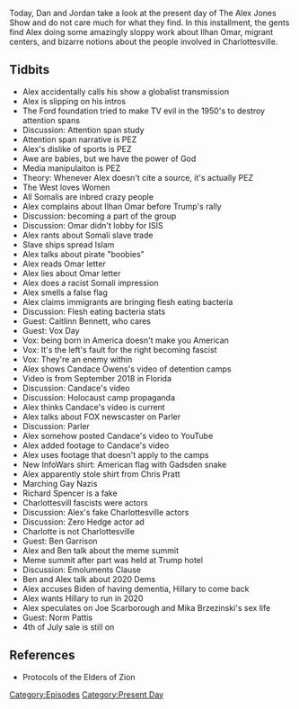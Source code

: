 {{DEFAULTSORT:
    #_EPISODE_0322:July 16-17, 2019
}}{{Episode
    | title             = July 16-17, 2019
    | caption           = Listen to this episode on [https://knowledgefight.libsyn.com/knowledge-fight-july-16-17-2019 Libsyn] [https://open.spotify.com/episode/1Cpx0avWzPHz0HDWaDRg7y Spotify], Read the [[Transcript/322: July 16-17, 2019|Unofficial Transcript]]
    | episodeNumber     = 322
    | length            = 01:59:10
    | airDate           = July 19, 2019
    | coverageStartDate = July 16, 2019
    | coverageEndDate   = July 17, 2019
    | episodeType       = [[:Category:Present Day|Present Day]]
    | appearance        = [[Ilhan Omar]], [[Kaitlin Bennett]], [[Vox Day]], [[Candace Owens]], [[Chris Pratt]], [[Richard Spencer]], [[Ben Garrison]], [[Joe Scarborough]], [[Mika Brzezinski]], [[Norm Pattis]]
    | previousEpisode   = [[321: February 24-26, 2013]]
    | nextEpisode       = [[323: July 19, 2019]]
}}

{{Stub}}

Today, Dan and Jordan take a look at the present day of The Alex Jones Show and do not care much for what they find. In this installment, the gents find Alex doing some amazingly sloppy work about Ilhan Omar, migrant centers, and bizarre notions about the people involved in Charlottesville.

==Tidbits==

*Alex accidentally calls his show a globalist transmission
*Alex is slipping on his intros
*The Ford foundation tried to make TV evil in the 1950's to destroy attention spans
*Discussion: Attention span study
*Attention span narrative is PEZ
*Alex's dislike of sports is PEZ
*Awe are babies, but we have the power of God
*Media manipulaiton is PEZ
*Theory: Whenever Alex doesn't cite a source, it's actually PEZ
*The West loves Women
*All Somalis are inbred crazy people
*Alex complains about Ilhan Omar before Trump's rally
*Discussion: becoming a part of the group
*Discussion: Omar didn't lobby for ISIS
*Alex rants about Somali slave trade
*Slave ships spread Islam
*Alex talks about pirate "boobies"
*Alex reads Omar letter
*Alex lies about Omar letter
*Alex does a racist Somali impression
*Alex smells a false flag
*Alex claims immigrants are bringing flesh eating bacteria
*Discussion: Flesh eating bacteria stats
*Guest: Caitlinn Bennett, who cares
*Guest: Vox Day
*Vox: being born in America doesn't make you American
*Vox: It's the left's fault for the right becoming fascist
*Vox: They're an enemy within
*Alex shows Candace Owens's video of detention camps
*Video is from September 2018 in Florida
*Discussion: Candace's video
*Discussion: Holocaust camp propaganda
*Alex thinks Candace's video is current
*Alex talks about FOX newscaster on Parler
*Discussion: Parler
*Alex somehow posted Candace's video to YouTube
*Alex added footage to Candace's video
*Alex uses footage that doesn't apply to the camps
*New InfoWars shirt: American flag with Gadsden snake
*Alex apparently stole shirt from Chris Pratt
*Marching Gay Nazis
*Richard Spencer is a fake
*Charlottesvill fascists were actors
*Discussion: Alex's fake Charlottesville actors
*Discussion: Zero Hedge actor ad
*Charlotte is not Charlottesville
*Guest: Ben Garrison
*Alex and Ben talk about the meme summit
*Meme summit after part was held at Trump hotel
*Discussion: Emoluments Clause
*Ben and Alex talk about 2020 Dems
*Alex accuses Biden of having dementia, Hillary to come back
*Alex wants Hillary to run in 2020
*Alex speculates on Joe Scarborough and Mika Brzezinski's sex life
*Guest: Norm Pattis
*4th of July sale is still on

==References==

*Protocols of the Elders of Zion

[[Category:Episodes]]
[[Category:Present Day]]
